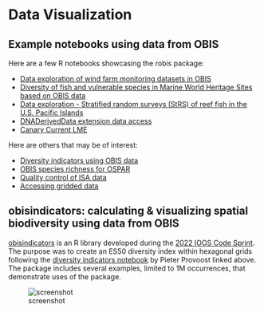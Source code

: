 # Data Visualization

## Example notebooks using data from OBIS

Here are a few R notebooks showcasing the robis package:

- [Data exploration of wind farm monitoring datasets in OBIS](https://iobis.github.io/notebook-windfarms/)
- [Diversity of fish and vulnerable species in Marine World Heritage Sites based on OBIS data](https://iobis.github.io/notebook-mwhs/)
- [Data exploration - Stratified random surveys (StRS) of reef fish in the U.S. Pacific Islands](https://iobis.github.io/notebook-reeffish/)
- [DNADerivedData extension data access](https://iobis.github.io/notebook-dnaderiveddata/)
- [Canary Current LME](https://iobis.github.io/notebook-cclme/)

Here are others that may be of interest:

- [Diversity indicators using OBIS data](https://iobis.github.io/notebook-diversity-indicators/)
- [OBIS species richness for OSPAR](https://iobis.github.io/notebook-ospar/)
- [Quality control of ISA data](https://iobis.github.io/notebook-deepdata/)
- [Accessing gridded data](https://iobis.github.io/notebook-gridded-data/)

## obisindicators: calculating & visualizing spatial biodiversity using data from OBIS

[obisindicators](https://marinebon.org/obisindicators/index.html) is an R library developed during the [2022 IOOS Code Sprint](https://ioos.github.io/ioos-code-sprint/). The purpose was to create an ES50 diversity index within hexagonal grids following the [diversity indicators notebook](https://iobis.github.io/notebook-diversity-indicators/) by Pieter Provoost linked above. The package includes several examples, limited to 1M occurrences, that demonstrate uses of the package.

![screenshot](./images/all_data.png)

